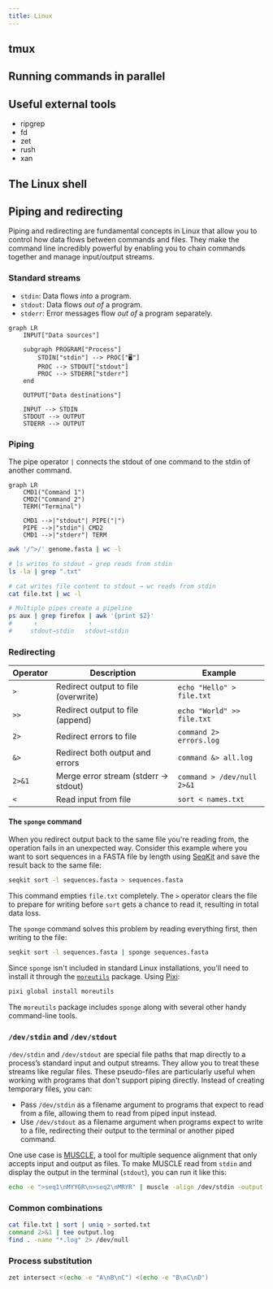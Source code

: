 ```yaml
---
title: Linux
---
```


## tmux

## Running commands in parallel

## Useful external tools

- ripgrep
- fd
- zet
- rush
- xan

## The Linux shell

## Piping and redirecting

Piping and redirecting are fundamental concepts in Linux that allow you to control how data flows between commands and files. They make the command line incredibly powerful by enabling you to chain commands together and manage input/output streams.

### Standard streams

- `stdin`: Data flows *into* a program.
- `stdout`: Data flows *out of* a program.
- `stderr`: Error messages flow *out of* a program separately.

```mermaid
graph LR
    INPUT["Data sources"]
    
    subgraph PROGRAM["Process"]
        STDIN["stdin"] --> PROC["🖥️"] 
        PROC --> STDOUT["stdout"]
        PROC --> STDERR["stderr"]
    end
    
    OUTPUT["Data destinations"]
    
    INPUT --> STDIN
    STDOUT --> OUTPUT
    STDERR --> OUTPUT
```


### Piping

The pipe operator `|` connects the stdout of one command to the stdin of another command.

```mermaid
graph LR
    CMD1("Command 1")
    CMD2("Command 2")
    TERM("Terminal")
    
    CMD1 -->|"stdout"| PIPE("|")
    PIPE -->|"stdin"| CMD2
    CMD1 -->|"stderr"| TERM
```

```sh "|" title="Counting entries in a FASTA file"
awk '/^>/' genome.fasta | wc -l
```

```sh "|"
# ls writes to stdout → grep reads from stdin
ls -la | grep ".txt"

# cat writes file content to stdout → wc reads from stdin
cat file.txt | wc -l

# Multiple pipes create a pipeline
ps aux | grep firefox | awk '{print $2}'
#      ↑              ↑
#     stdout→stdin   stdout→stdin
```

### Redirecting

| Operator | Description | Example |
|----------|-------------|---------|
| `>` | Redirect output to file (overwrite) | `echo "Hello" > file.txt` |
| `>>` | Redirect output to file (append) | `echo "World" >> file.txt` |
| `2>` | Redirect errors to file | `command 2> errors.log` |
| `&>` | Redirect both output and errors | `command &> all.log` |
| `2>&1` | Merge error stream (stderr → stdout) | `command > /dev/null 2>&1` |
| `<` | Read input from file | `sort < names.txt` |

#### The `sponge` command

When you redirect output back to the same file you're reading from, the operation fails in an unexpected way. Consider this example where you want to sort sequences in a FASTA file by length using [SeqKit](https://bioinf.shenwei.me/seqkit) and save the result back to the same file:

```sh
seqkit sort -l sequences.fasta > sequences.fasta
```

This command empties `file.txt` completely. The `>` operator clears the file to prepare for writing before `sort` gets a chance to read it, resulting in total data loss.

The `sponge` command solves this problem by reading everything first, then writing to the file:

```sh
seqkit sort -l sequences.fasta | sponge sequences.fasta
```

Since `sponge` isn't included in standard Linux installations, you'll need to install it through the [`moreutils`](https://joeyh.name/code/moreutils/) package. Using [Pixi](../pixi/):

```sh
pixi global install moreutils
```

The `moreutils` package includes `sponge` along with several other handy command-line tools.

### `/dev/stdin` and `/dev/stdout`

`/dev/stdin` and `/dev/stdout` are special file paths that map directly to a process’s standard input and output streams. They allow you to treat these streams like regular files. These pseudo-files are particularly useful when working with programs that don't support piping directly. Instead of creating temporary files, you can:
- Pass `/dev/stdin` as a filename argument to programs that expect to read from a file, allowing them to read from piped input instead.
- Use `/dev/stdout` as a filename argument when programs expect to write to a file, redirecting their output to the terminal or another piped command.

One use case is [MUSCLE](https://github.com/rcedgar/muscle/), a tool for multiple sequence alignment that only accepts input and output as files. To make MUSCLE read from `stdin` and display the output in the terminal (`stdout`), you can run it like this:

```sh "/dev/stdin" "/dev/stdout"
echo -e ">seq1\nMYYGR\n>seq2\nMRYR" | muscle -align /dev/stdin -output /dev/stdout
```

### Common combinations

```sh "|" ">" "2>" "2>&1"
cat file.txt | sort | uniq > sorted.txt
command 2>&1 | tee output.log
find . -name "*.log" 2> /dev/null
```

### Process substitution

```sh /\<\x28[^\x29]*\x29/
zet intersect <(echo -e "A\nB\nC") <(echo -e "B\nC\nD")
```
